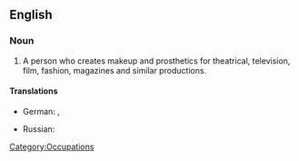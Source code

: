 {{wikipedia}}

==English==

===Noun===

{{en-noun|sg=[[makeup]] [[artist]]}}

# A person who creates makeup and prosthetics for theatrical, television, film, fashion, magazines and similar productions.

====Translations====
{{trans-top|artist who creates makeup for theatrical, television, or film productions}}
*German: {{t-|de|Visagist|m}}, {{t-|de|Maskenbildner|m}}
{{trans-mid}}
* Russian: {{t-|ru|гримёр|m|tr=grimjór|sc=Cyrl}}
{{trans-bottom}}

[[Category:Occupations]]